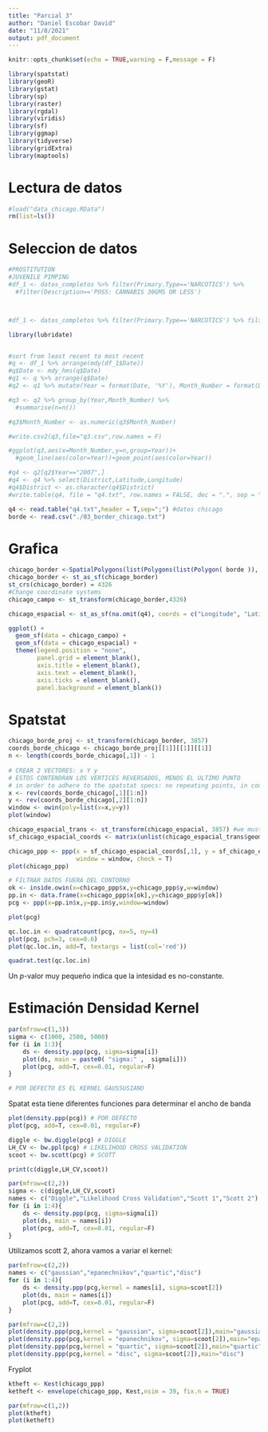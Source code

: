 ```yaml
---
title: "Parcial 3"
author: "Daniel Escobar David"
date: "11/8/2021"
output: pdf_document
---
```


```r
knitr::opts_chunk$set(echo = TRUE,warning = F,message = F)
```

```r
library(spatstat)
library(geoR)
library(gstat)
library(sp)
library(raster)
library(rgdal)
library(viridis)
library(sf)
library(ggmap)
library(tidyverse)
library(gridExtra)
library(maptools)
```

# Lectura de datos
```r
#load("data_chicago.RData")
rm(list=ls())
```

# Seleccion de datos

```r
#PROSTITUTION
#JUVENILE PIMPING
#df_1 <- datos_completos %>% filter(Primary.Type=='NARCOTICS') %>%
  #filter(Description=='POSS: CANNABIS 30GMS OR LESS')



#df_1 <- datos_completos %>% filter(Primary.Type=='NARCOTICS') %>% filter(Description=='CANNABIS PLANT')
```

```r
library(lubridate)


#sort from least recent to most recent 
#q <- df_1 %>% arrange(mdy(df_1$Date))
#q$Date <- mdy_hms(q$Date)
#q1 <- q %>% arrange(q$Date)
#q2 <- q1 %>% mutate(Year = format(Date, '%Y'), Month_Number = format(Date, '%m'))

#q3 <- q2 %>% group_by(Year,Month_Number) %>% 
  #summarise(n=n())

#q3$Month_Number <- as.numeric(q3$Month_Number)

#write.csv2(q3,file="q3.csv",row.names = F)

#ggplot(q3,aes(x=Month_Number,y=n,group=Year))+
  #geom_line(aes(color=Year))+geom_point(aes(color=Year))

#q4 <- q2[q2$Year=="2007",]
#q4 <- q4 %>% select(District,Latitude,Longitude)
#q4$District <- as.character(q4$District)
#write.table(q4, file = "q4.txt", row.names = FALSE, dec = ".", sep = ";")

q4 <- read.table("q4.txt",header = T,sep=";") #datos chicago
borde <- read.csv("./03_border_chicago.txt")
```

# Grafica

```r
chicago_border <-SpatialPolygons(list(Polygons(list(Polygon( borde )), "x")))
chicago_border <- st_as_sf(chicago_border)
st_crs(chicago_border) = 4326
#Change coordinate systems
chicago_campo <- st_transform(chicago_border,4326)

chicago_espacial <- st_as_sf(na.omit(q4), coords = c("Longitude", "Latitude"), crs = 4326, agr = "constant")

ggplot() + 
  geom_sf(data = chicago_campo) + 
  geom_sf(data = chicago_espacial) + 
  theme(legend.position = "none",
        panel.grid = element_blank(),
        axis.title = element_blank(),
        axis.text = element_blank(),
        axis.ticks = element_blank(),
        panel.background = element_blank())
```


# Spatstat



```r
chicago_borde_proj <- st_transform(chicago_border, 3857)
coords_borde_chicago <- chicago_borde_proj[[1]][[1]][[1]]
n <- length(coords_borde_chicago[,1]) - 1
 
# CREAR 2 VECTORES: x Y y
# ESTOS CONTENDRAN LOS VERTICES REVERSADOS, MENOS EL ULTIMO PUNTO
# in order to adhere to the spatstat specs: no repeating points, in counter-clockwise order
x <- rev(coords_borde_chicago[,1][1:n])
y <- rev(coords_borde_chicago[,2][1:n])
window <- owin(poly=list(x=x,y=y))
plot(window)

chicago_espacial_trans <- st_transform(chicago_espacial, 3857) #we must transform these too to match our window in BNG
sf_chicago_espacial_coords <- matrix(unlist(chicago_espacial_trans$geometry), ncol = 2, byrow = T)

chicago_ppp <- ppp(x = sf_chicago_espacial_coords[,1], y = sf_chicago_espacial_coords[,2],
                   window = window, check = T)
plot(chicago_ppp)

# FILTRAR DATOS FUERA DEL CONTORNO
ok <- inside.owin(x=chicago_ppp$x,y=chicago_ppp$y,w=window)
pp.in <- data.frame(x=chicago_ppp$x[ok],y=chicago_ppp$y[ok])
pcg <- ppp(x=pp.in$x,y=pp.in$y,window=window)

plot(pcg)

qc.loc.in <- quadratcount(pcg, nx=5, ny=4)
plot(pcg, pch=3, cex=0.6)
plot(qc.loc.in, add=T, textargs = list(col='red'))
```

```r
quadrat.test(qc.loc.in)
```

Un _p_-valor muy pequeño indica que la intesidad es no-constante.


# Estimación Densidad Kernel

```r
par(mfrow=c(1,3))
sigma <- c(1000, 2500, 5000)
for (i in 1:3){
    ds <- density.ppp(pcg, sigma=sigma[i])
    plot(ds, main = paste0( "sigma:" ,  sigma[i]))
    plot(pcg, add=T, cex=0.01, regular=F)
}

# POR DEFECTO ES EL KERNEL GAUSSUSIANO
```


Spatat esta tiene diferentes funciones para determinar el ancho de banda

```r
plot(density.ppp(pcg)) # POR DEFECTO
plot(pcg, add=T, cex=0.01, regular=F) 
```

```r
diggle <- bw.diggle(pcg) # DIGGLE
LH_CV <- bw.ppl(pcg) # LIKELIHOOD CROSS VALIDATION
scoot <- bw.scott(pcg) # SCOTT

print(c(diggle,LH_CV,scoot))
```
```r
par(mfrow=c(2,2))
sigma <- c(diggle,LH_CV,scoot)
names <- c("Diggle","Likelihood Cross Validation","Scott 1","Scott 2")
for (i in 1:4){
    ds <- density.ppp(pcg, sigma=sigma[i])
    plot(ds, main = names[i])
    plot(pcg, add=T, cex=0.01, regular=F)
}
```

 Utilizamos scott 2, ahora vamos a variar el kernel:
 
```r
par(mfrow=c(2,2))
names <- c("gaussian","epanechnikov","quartic","disc")
for (i in 1:4){
    ds <- density.ppp(pcg,kernel = names[i], sigma=scoot[2])
    plot(ds, main = names[i])
    plot(pcg, add=T, cex=0.01, regular=F)
}
```
  

```r
par(mfrow=c(2,2))
plot(density.ppp(pcg,kernel = "gaussian", sigma=scoot[2]),main="gaussian")
plot(density.ppp(pcg,kernel = "epanechnikov", sigma=scoot[2]),main="epanechnikov")
plot(density.ppp(pcg,kernel = "quartic", sigma=scoot[2]),main="quartic")
plot(density.ppp(pcg,kernel = "disc", sigma=scoot[2]),main="disc")
```

Fryplot
```r
ktheft <- Kest(chicago_ppp)
ketheft <- envelope(chicago_ppp, Kest,nsim = 39, fix.n = TRUE)

par(mfrow=c(1,2))
plot(ktheft)
plot(ketheft)
```

